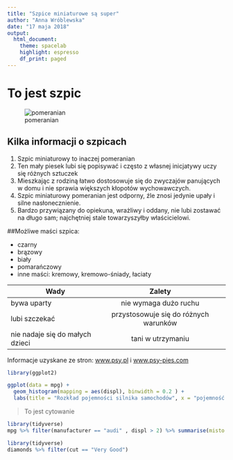 ```yaml
---
title: "Szpice miniaturowe są super"
author: "Anna Wróblewska"
date: "17 maja 2018"
output: 
  html_document:
    theme: spacelab
    highlight: espresso
    df_print: paged
---
```


# To jest szpic

![pomeranian](pomeranian.jpg)

## Kilka informacji o szpicach

1. Szpic miniaturowy to inaczej pomeranian
1. Ten mały piesek lubi się popisywać i często z własnej inicjatywy uczy się różnych sztuczek
1. Mieszkając z rodziną łatwo dostosowuje się do zwyczajów panujących w domu i nie sprawia większych kłopotów wychowawczych.
1. Szpic miniaturowy pomeranian jest odporny, źle znosi jedynie upały i silne nasłonecznienie.
1. Bardzo przywiązany do opiekuna, wrażliwy i oddany, nie lubi zostawać na długo sam; najchętniej stale towarzyszyłby właścicielowi.

##Możliwe maści szpica:

- czarny
- brązowy
- biały 
- pomarańczowy
- inne maści: kremowy, kremowo-śniady, łaciaty

| Wady                            |                 Zalety                |   |
|---------------------------------|:-------------------------------------:|--:|
| bywa uparty                     |         nie wymaga dużo ruchu         |   |
| lubi szczekać                   | przystosowuje się do różnych warunków |   |
| nie nadaje się do małych dzieci |           tani w utrzymaniu           |   |

Informacje uzyskane ze stron: [www.psy.pl](https://www.psy.pl/rasa/szpic-miniaturowy-pomeranian/) i [www.psy-pies.com](http://psy-pies.com/artykul/szpic-miniaturowy-pomeranian,69.html)

```r
library(ggplot2)

ggplot(data = mpg) + 
  geom_histogram(mapping = aes(displ), binwidth = 0.2 ) +
  labs(title = "Rozkład pojemności silnika samochodów", x = "pojemność silnika", y = "liczba")
```


> To jest cytowanie

```r
library(tidyverse)
mpg %>% filter(manufacturer == "audi" , displ > 2) %>% summarise(misto = mean(cty), trasa = mean(hwy))
```

```r
library(tidyverse)
diamonds %>% filter(cut == "Very Good")
  
```




